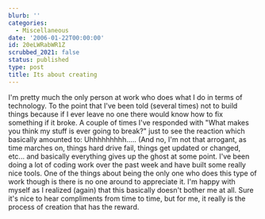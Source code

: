 ```yaml
---
blurb: ''
categories:
  - Miscellaneous
date: '2006-01-22T00:00:00'
id: 20eLWRabWR1Z
scrubbed_2021: false
status: published
type: post
title: Its about creating
---
```


I'm pretty much the only person at work who does what I do in terms
of technology. To the point that I've been told (several times) not
to build things because if I ever leave no one there would know how
to fix something if it broke. A couple of times I've responded with
"What makes you think my stuff is ever going to break?" just to see
the reaction which basically amounted to: Uhhhhhhhhh..... (And no,
I'm not that arrogant, as time marches on, things hard drive fail,
things get updated or changed, etc... and basically everything
gives up the ghost at some point. I've been doing a lot of coding
work over the past week and have built some really nice tools. One
of the things about being the only one who does this type of work
though is there is no one around to appreciate it. I'm happy with
myself as I realized (again) that this basically doesn't bother me
at all. Sure it's nice to hear compliments from time to time, but
for me, it really is the process of creation that has the reward.
